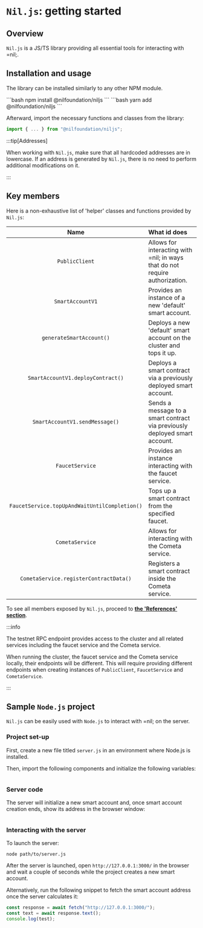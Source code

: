 
# `Nil.js`: getting started

## Overview

`Nil.js` is a JS/TS library providing all essential tools for interacting with =nil;. 

## Installation and usage

The library can be installed similarly to any other NPM module.

<Tabs groupId='packageSystem'>
  <TabItem value='npm' label='npm'>
    ```bash
    npm install @nilfoundation/niljs
    ```
  </TabItem>
  <TabItem value='yarn' label='yarn'>
    ```bash
    yarn add @nilfoundation/niljs
    ```
  </TabItem>
</Tabs>

Afterward, import the necessary functions and classes from the library:

```js
import { ... } from "@nilfoundation/niljs";
```

:::tip[Addresses]

When working with `Nil.js`, make sure that all hardcoded addresses are in lowercase. If an address is generated by `Nil.js`, there is no need to perform additional modifications on it.

:::

## Key members

Here is a non-exhaustive list of 'helper' classes and functions provided by `Nil.js`:

| Name | What id does |
|:--:|:--|
| `PublicClient` | Allows for interacting with =nil; in ways that do not require authorization. |
| `SmartAccountV1` | Provides an instance of a new 'default' smart account. |
| `generateSmartAccount()` | Deploys a new 'default' smart account on the cluster and tops it up. |
| `SmartAccountV1.deployContract()` | Deploys a smart contract via a previously deployed smart account. |
| `SmartAccountV1.sendMessage()` | Sends a message to a smart contract via previously deployed smart account. |
| `FaucetService` | Provides an instance interacting with the faucet service. |
| `FaucetService.topUpAndWaitUntilCompletion()` | Tops up a smart contract from the specified faucet. |
| `CometaService` | Allows for interacting with the Cometa service. |
| `CometaService.registerContractData()` | Registers a smart contract inside the Cometa service. |

To see all members exposed by `Nil.js`, proceed to [**the 'References' section**](../reference/client/index.mdx).

:::info

The testnet RPC endpoint provides access to the cluster and all related services including the faucet service and the Cometa service.

When running the cluster, the faucet service and the Cometa service locally, their endpoints will be different. This will require providing different endpoints when creating instances of `PublicClient`, `FaucetService` and `CometaService`.

:::

## Sample `Node.js` project

`Nil.js` can be easily used with `Node.js` to interact with =nil; on the server.

### Project set-up

First, create a new file titled `server.js` in an environment where Node.js is installed.

Then, import the following components and initialize the following variables:

```ts showLineNumbers file=../../tests/nodeJsProject/server.js start=startImport end=endImport
```

### Server code

The server will initialize a new smart account and, once smart account creation ends, show its address in the browser window:

```ts showLineNumbers file=../../tests/nodeJsProject/server.js start=startServer end=endServer
```

### Interacting with the server

To launch the server:

```
node path/to/server.js
```

After the server is launched, open `http://127.0.0.1:3000/` in the browser and wait a couple of seconds while the project creates a new smart account.

Alternatively, run the following snippet to fetch the smart account address once the server calculates it:

```ts showLineNumbers
const response = await fetch("http://127.0.0.1:3000/");
const text = await response.text();
console.log(test);
```
